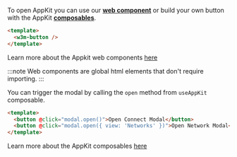 
To open AppKit you can use our [**web component**](../core/components.mdx) or build your own button with the AppKit [**composables**](../core/composables.mdx#useAppKit).

<Tabs>
<TabItem value="components" label="Web Components">

```html
<template>
  <w3m-button />
</template>
```

Learn more about the Appkit web components [here](../core/components.mdx)

:::note
Web components are global html elements that don't require importing.
:::

</TabItem>
<TabItem value="composables" label="Composables">

You can trigger the modal by calling the `open` method from `useAppKit` composable.

```html
<template>
  <button @click="modal.open()">Open Connect Modal</button>
  <button @click="modal.open({ view: 'Networks' })">Open Network Modal</button>
</template>
```

Learn more about the AppKit composables [here](../core/composables.mdx)

</TabItem>
</Tabs>
